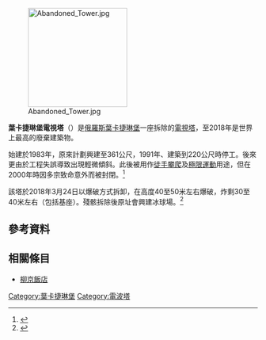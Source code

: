
{{Coord|56|49|28|N|60|36|33|E|display=title|region:RU_type:landmark_source:dewiki}}

[[File:Abandoned_Tower.jpg|200px]]

'''葉卡捷琳堡電視塔'''（{{lang-ru|Телевизионная башня}}）是[[俄羅斯|俄羅斯]][[葉卡捷琳堡|葉卡捷琳堡]]一座拆除的[[電視塔|電視塔]]，至2018年是世界上最高的廢棄建築物。

始建於1983年，原來計劃興建至361公尺，1991年、建築到220公尺時停工。後來更由於工程失誤導致出現輕微傾斜。此後被用作[[徒手攀爬|徒手攀爬]]及[[極限運動|極限運動]]用途，但在2000年時因多宗致命意外而被封閉。<ref>{{cite news|url=http://www.dailymail.co.uk/news/article-2348262/The-700ft-high-leaning-tower-tallest-abandoned-structure-world.html |title=The 700ft high leaning tower which has become the tallest abandoned structure in the world|work=[[每日郵報|每日郵報]]|date=2013年6月25日|accessdate=2013年6月27日}}</ref>

該塔於2018年3月24日以爆破方式拆卸，在高度40至50米左右爆破，炸剩30至40米左右（包括基座）。殘骸拆除後原址會興建冰球場。<ref>{{cite news|url=http://www.bbc.co.uk/news/av/world-europe-43527063/massive-incomplete-tv-tower-in-russia-demolished|title=Massive incomplete TV tower in Russia demolished|work=[[英國廣播公司|英國廣播公司]]|date=24 March 2018|accessdate=27 March 2018}}</ref>
==參考資料==
{{reflist}}

==相關條目==
*[[柳京飯店|柳京飯店]]

[[Category:葉卡捷琳堡|Category:葉卡捷琳堡]]
[[Category:電波塔|Category:電波塔]]
